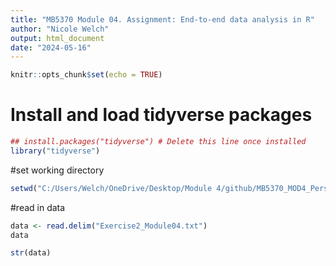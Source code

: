 ```yaml
---
title: "MB5370 Module 04. Assignment: End-to-end data analysis in R"
author: "Nicole Welch"
output: html_document
date: "2024-05-16"
---
```


```r
knitr::opts_chunk$set(echo = TRUE)
```


# Install and load tidyverse packages
```r
## install.packages("tidyverse") # Delete this line once installed
library("tidyverse")
```

#set working directory
```r
setwd("C:/Users/Welch/OneDrive/Desktop/Module 4/github/MB5370_MOD4_Personal2/data")
```

#read in data
```r
data <- read.delim("Exercise2_Module04.txt")
data

str(data)

```